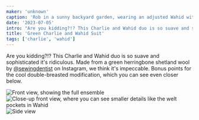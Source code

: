 ```yaml
---
maker: 'unknown'
caption: 'Rob in a sunny backyard garden, wearing an adjusted Wahid with a double breast and matching Charlie trousers.'
date: '2023-07-05'
intro: "Are you kidding?!? This Charlie and Wahid duo is so suave and sophisticated it's ridiculous. Made from a green herringbone shetland wool by @sewingdentist on Instagram, we think it's impeccable. Bonus points for the cool double-breasted modification, which you can see even closer below."
title: 'Green Charlie and Wahid Suit'
tags: ['charlie', 'wahid']
---
```


<!-- truncate -->

Are you kidding?!? This Charlie and Wahid duo is so suave and sophisticated it's ridiculous. Made from a green herringbone shetland wool by [@sewingdentist](https://www.instagram.com/direct/t/101611007905406/sewingdentist) on Instagram, we think it's impeccable. Bonus points for the cool double-breasted modification, which you can see even closer below.

![Front view, showing the full ensemble](https://posts.freesewing.org/uploads/Charlie_Wahid_4_406ab31211.jpeg)
![Close-up front view, where you can see smaller details like the welt pockets in Wahid](https://posts.freesewing.org/uploads/Charlie_Wahid_3_ad5b084489.jpeg)
![Side view](https://posts.freesewing.org/uploads/Charlie_Wahid_2_ae3bd816e8.jpeg)
